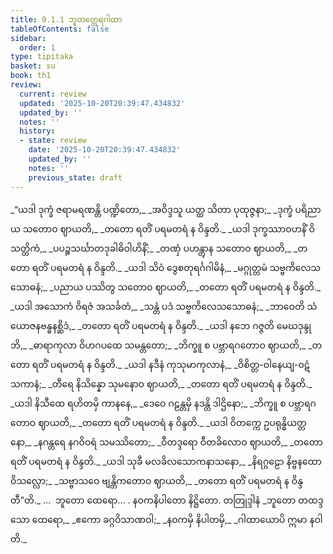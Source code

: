 ```yaml
---
title: 9.1.1 ဘူတတ္ထေရဂါထာ
tableOfContents: false
sidebar:
  order: 1
type: tipitaka
basket: su
book: th1
review:
  current: review
  updated: '2025-10-20T20:39:47.434832'
  updated_by: ''
  notes: ''
  history:
  - state: review
    date: '2025-10-20T20:39:47.434832'
    updated_by: ''
    notes: ''
    previous_state: draft
---
```



<DynamicBreadcrumb />


<ReviewStatus review={frontmatter.review} showDetails={true} />

<HypothesisAnnotation frontmatter={frontmatter} />

<Division number="518" book="th1" e="ch" v="19" p="298">

<Paragraph number="817" type="verses" book="th1">
_“ယဒါ ဒုက္ခံ ဇရာမရဏန္တိ ပဏ္ဍိတော,_  
_အဝိဒ္ဒသူ ယတ္ထ သိတာ ပုထုဇ္ဇနာ;_  
_ဒုက္ခံ ပရိညာယ သတောဝ ဈာယတိ,_  
_တတော ရတိံ ပရမတရံ န ဝိန္ဒတိ._  

</Paragraph>

</Division>
<Division number="519" book="th1" e="ch" v="19" p="298">

<Paragraph number="818" type="verses" book="th1">
_ယဒါ ဒုက္ခဿာဝဟနိံ ဝိသတ္တိကံ,_  
_ပပဉ္စသင်္ဃာတဒုခါဓိဝါဟိနိံ;_  
_တဏှံ ပဟန္တွာန သတောဝ ဈာယတိ,_  
_တတော ရတိံ ပရမတရံ န ဝိန္ဒတိ._  

</Paragraph>

</Division>
<Division number="520" book="th1" e="ch" v="19" p="298">

<Paragraph number="819" type="verses" book="th1">
_ယဒါ သိဝံ ဒွေစတုရင်္ဂဂါမိနံ,_  
_မဂ္ဂုတ္တမံ သဗ္ဗကိလေသသောဓနံ;_  
_ပညာယ ပဿိတွ သတောဝ ဈာယတိ,_  
_တတော ရတိံ ပရမတရံ န ဝိန္ဒတိ._  

</Paragraph>

</Division>
<Division number="521" book="th1" e="ch" v="19" p="298">

<Paragraph number="820" type="verses" book="th1">
_ယဒါ အသောကံ ဝိရဇံ အသင်္ခတံ,_  
_သန္တံ ပဒံ သဗ္ဗကိလေသသောဓနံ;_  
_ဘာဝေတိ သံယောဇနဗန္ဓနစ္ဆိဒံ,_  
_တတော ရတိံ ပရမတရံ န ဝိန္ဒတိ._  

</Paragraph>

</Division>
<Division number="522" book="th1" e="ch" v="19" p="298">

<Paragraph number="821" type="verses" book="th1">
_ယဒါ နဘေ ဂဇ္ဇတိ မေဃဒုန္ဒုဘိ,_  
_ဓာရာကုလာ ဝိဟဂပထေ သမန္တတော;_  
_ဘိက္ခူ စ ပဗ္ဘာရဂတောဝ ဈာယတိ,_  
_တတော ရတိံ ပရမတရံ န ဝိန္ဒတိ._  

</Paragraph>

</Division>
<Division number="523" book="th1" e="ch" v="19" p="298">

<Paragraph number="822" type="verses" book="th1">
_ယဒါ နဒီနံ ကုသုမာကုလာနံ,_  
_ဝိစိတ္တ-ဝါနေယျ-ဝဋံသကာနံ;_  
_တီရေ နိသိန္နော သုမနောဝ ဈာယတိ,_  
_တတော ရတိံ ပရမတရံ န ဝိန္ဒတိ._  

</Paragraph>

</Division>
<Division number="524" book="th1" e="ch" v="19" p="299">

<Paragraph number="823" type="verses" book="th1">
_ယဒါ နိသီထေ ရဟိတမှိ ကာနနေ,_  
_ဒေဝေ ဂဠန္တမှိ နဒန္တိ ဒါဌိနော;_  
_ဘိက္ခူ စ ပဗ္ဘာရဂတောဝ ဈာယတိ,_  
_တတော ရတိံ ပရမတရံ န ဝိန္ဒတိ._  

</Paragraph>

</Division>
<Division number="525" book="th1" e="ch" v="19" p="299">

<Paragraph number="824" type="verses" book="th1">
_ယဒါ ဝိတက္ကေ ဥပရုန္ဓိယတ္တနော,_  
_နဂန္တရေ နဂဝိဝရံ သမဿိတော;_  
_ဝီတဒ္ဒရော ဝီတခိလောဝ ဈာယတိ,_  
_တတော ရတိံ ပရမတရံ န ဝိန္ဒတိ._  

</Paragraph>

</Division>
<Division number="526" book="th1" e="ch" v="19" p="299">

<Paragraph number="825" type="verses" book="th1">
_ယဒါ သုခီ မလခိလသောကနာသနော,_  
_နိရဂ္ဂဠော နိဗ္ဗနထော ဝိသလ္လော;_  
_သဗ္ဗာသဝေ ဗျန္တိကတောဝ ဈာယတိ,_  
_တတော ရတိံ ပရမတရံ န ဝိန္ဒတီ”တိ._  


</Paragraph>
</Division>

<Paragraph number="826" type="center" book="th1">
…  ဘူတော ထေရော… .



</Paragraph>

<Paragraph number="827" type="center" book="th1">
နဝကနိပါတော နိဋ္ဌိတော.



</Paragraph>

<Paragraph number="828" type="center" book="th1">
တတြုဒ္ဒါနံ


</Paragraph>

<Paragraph number="829" type="verses" book="th1">
_ဘူတော တထဒ္ဒသော ထေရော,_  
_ဧကော ခဂ္ဂဝိသာဏဝါ;_  
_နဝကမှိ နိပါတမှိ,_  
_ဂါထာယောပိ ဣမာ နဝါတိ._
</Paragraph>
